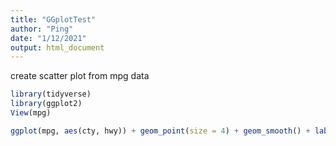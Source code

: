 ```yaml
---
title: "GGplotTest"
author: "Ping"
date: "1/12/2021"
output: html_document
---
```


create scatter plot from mpg data 

```r
library(tidyverse)
library(ggplot2)
View(mpg)
```


```r
ggplot(mpg, aes(cty, hwy)) + geom_point(size = 4) + geom_smooth() + labs(title = "ping's graph", subtitle = "ping's first ggplot", caption = "1/12/2021")
```

